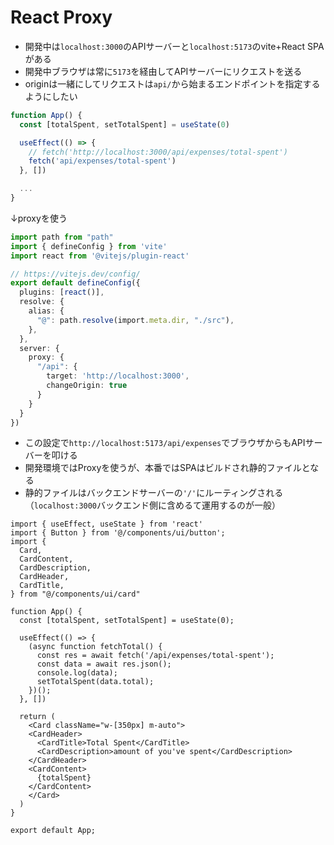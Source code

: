 # React Proxy
- 開発中は`localhost:3000`のAPIサーバーと`localhost:5173`のvite+React SPAがある
- 開発中ブラウザは常に`5173`を経由してAPIサーバーにリクエストを送る
- originは一緒にしてリクエストは`api/`から始まるエンドポイントを指定するようにしたい

```ts
function App() {
  const [totalSpent, setTotalSpent] = useState(0)

  useEffect(() => {
    // fetch('http://localhost:3000/api/expenses/total-spent')
    fetch('api/expenses/total-spent')
  }, [])

  ...
}
```
↓proxyを使う

```ts filename="vite.config.ts"
import path from "path"
import { defineConfig } from 'vite'
import react from '@vitejs/plugin-react'

// https://vitejs.dev/config/
export default defineConfig({
  plugins: [react()],
  resolve: {
    alias: {
      "@": path.resolve(import.meta.dir, "./src"),
    },
  },
  server: {
    proxy: {
      "/api": {
        target: 'http://localhost:3000',
        changeOrigin: true
      }
    }
  }
})
```

- この設定で`http://localhost:5173/api/expenses`でブラウザからもAPIサーバーを叩ける
- 開発環境ではProxyを使うが、本番ではSPAはビルドされ静的ファイルとなる
- 静的ファイルはバックエンドサーバーの`'/'`にルーティングされる（`localhost:3000`バックエンド側に含めるて運用するのが一般）

```tsx filename="App.tsx"
import { useEffect, useState } from 'react'
import { Button } from '@/components/ui/button';
import {
  Card,
  CardContent,
  CardDescription,
  CardHeader,
  CardTitle,
} from "@/components/ui/card"

function App() {
  const [totalSpent, setTotalSpent] = useState(0);

  useEffect(() => {
    (async function fetchTotal() {
      const res = await fetch('/api/expenses/total-spent');
      const data = await res.json();
      console.log(data);
      setTotalSpent(data.total);
    })();
  }, [])

  return (
    <Card className="w-[350px] m-auto">
    <CardHeader>
      <CardTitle>Total Spent</CardTitle>
      <CardDescription>amount of you've spent</CardDescription>
    </CardHeader>
    <CardContent>
      {totalSpent}
    </CardContent>
    </Card>
  )
}

export default App;
```